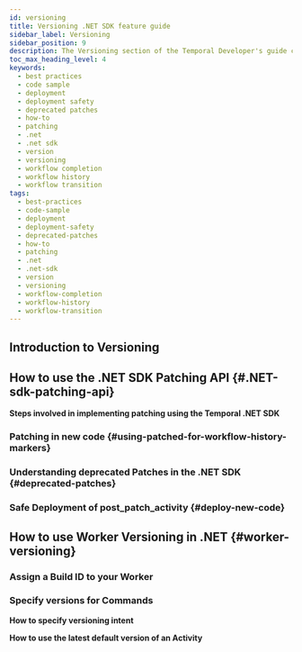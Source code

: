 ```yaml
---
id: versioning
title: Versioning .NET SDK feature guide
sidebar_label: Versioning
sidebar_position: 9
description: The Versioning section of the Temporal Developer's guide covers how to update Workflow Definitions without causing non-deterministic behavior in current long-running Workflows.
toc_max_heading_level: 4
keywords:
  - best practices
  - code sample
  - deployment
  - deployment safety
  - deprecated patches
  - how-to
  - patching
  - .net
  - .net sdk
  - version
  - versioning
  - workflow completion
  - workflow history
  - workflow transition
tags:
  - best-practices
  - code-sample
  - deployment
  - deployment-safety
  - deprecated-patches
  - how-to
  - patching
  - .net
  - .net-sdk
  - version
  - versioning
  - workflow-completion
  - workflow-history
  - workflow-transition
---
```


## Introduction to Versioning

## How to use the .NET SDK Patching API {#.NET-sdk-patching-api}

<!-- CONTENT-->

**Steps involved in implementing patching using the Temporal .NET SDK**

<!-- CONTENT AND CODE EXAMPLE-->

### Patching in new code {#using-patched-for-workflow-history-markers}

<!-- CONTENT AND CODE EXAMPLE-->

### Understanding deprecated Patches in the .NET SDK {#deprecated-patches}

<!-- CONTENT-->

### Safe Deployment of post_patch_activity {#deploy-new-code}

<!-- CONTENT-->

## How to use Worker Versioning in .NET {#worker-versioning}

<!-- CONTENT-->

### Assign a Build ID to your Worker

<!-- CONTENT-->

### Specify versions for Commands

**How to specify versioning intent**

<!-- CONTENT-->

**How to use the latest default version of an Activity**

<!-- CONTENT-->

